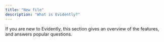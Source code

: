 ```yaml
---
title: "New file"
description: "What is Evidently?"
---
```


If you are new to Evidently, this section gives an overview of the features, and answers popular questions.